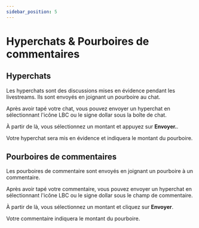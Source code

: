 ---
sidebar_position: 5
---

# Hyperchats & Pourboires de commentaires

## Hyperchats

Les hyperchats sont des discussions mises en évidence pendant les livestreams. Ils sont envoyés en joignant un pourboire au chat.

Après avoir tapé votre chat, vous pouvez envoyer un hyperchat en sélectionnant l'icône LBC ou le signe dollar sous la boîte de chat.

À partir de là, vous sélectionnez un montant et appuyez sur **Envoyer.**.

Votre hyperchat sera mis en évidence et indiquera le montant du pourboire.

## Pourboires de commentaires

Les pourboires de commentaire sont envoyés en joignant un pourboire à un commentaire.

Après avoir tapé votre commentaire, vous pouvez envoyer un hyperchat en sélectionnant l'icône LBC ou le signe dollar sous le champ de commentaire.

À partir de là, vous sélectionnez un montant et cliquez sur **Envoyer**.

Votre commentaire indiquera le montant du pourboire.
